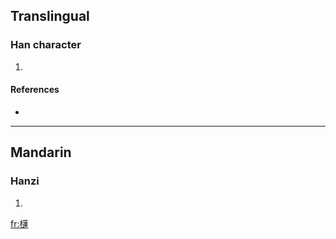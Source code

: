 ==Translingual==

===Han character===
{{Han char|rn=75|rad=木|as=15|sn=19|four=|canj=木卜廿十 (DYTJ), XX木卜廿 (XXDYT)}}

# {{defn|Han|sort=木15}}

====References====
* {{Han ref|kx=0561.111|dkj=15841|hdz=21299.031|uh=6AE3|ud=27363}}

----

==Mandarin==

===Hanzi===
{{cmn-hanzi|pin=[[lián]] ([[lian2]])|wg=lien<sup>2</sup>}}

# {{defn|Mandarin|sort=木15}}

[[fr:櫣]]